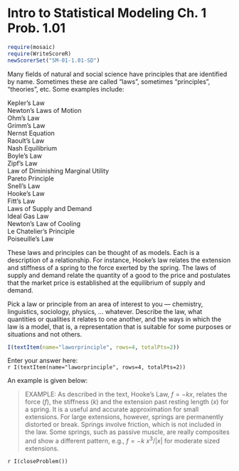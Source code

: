Intro to Statistical Modeling Ch. 1 Prob. 1.01
========================================================
```r
require(mosaic)
require(WriteScoreR)
newScorerSet("SM-01-1.01-SD")
```

Many fields of natural and social science have principles that are identified by name.  Sometimes these are called "laws", sometimes "principles", "theories", etc.  Some examples include:

Kepler's Law      
Newton's Laws of Motion      
Ohm's Law      
Grimm's Law      
Nernst Equation     
Raoult's Law      
Nash Equilibrium      
Boyle's Law     
Zipf's Law      
Law of Diminishing Marginal Utility      
Pareto Principle           
Snell's Law      
Hooke's Law      
Fitt's Law     
Laws of Supply and Demand      
Ideal Gas Law      
Newton's Law of Cooling          
Le Chatelier's Principle      
Poiseuille's Law      

These laws and principles can be thought of as models.  Each is a
description of a relationship.  For instance, Hooke's law relates the extension and stiffness of a spring to the force exerted by the spring.  The laws of supply and demand relate the quantity of a good to the price and postulates that the market price is established at the equilibrium of supply and demand.

Pick a law or principle from an area of interest to you --- chemistry, linguistics, sociology, physics, ... whatever.  Describe the law, what quantities or qualities it relates to one another, and the ways in which the law is a model, that is, a representation that is suitable for some purposes or situations and not others.

```r
I(textItem(name="laworprinciple", rows=4, totalPts=2))
```

Enter your answer here:      
`r I(textItem(name="laworprinciple", rows=4, totalPts=2))`

An example is given below:

>EXAMPLE: As described in the text, Hooke's Law, $f = -k x$, relates the force ($f$), the stiffness ($k$) and the extension past resting length ($x$) for a spring.  It is a useful and accurate approximation for small extensions.  For large extensions, however, springs are permanently distorted or break.  Springs involve friction, which is not included in the law.  Some springs, such as passive muscle, are really composites and show a different pattern, e.g., $f = -  k \ {x^3} / {|x|}$ for moderate sized extensions.

`r I(closeProblem())`
